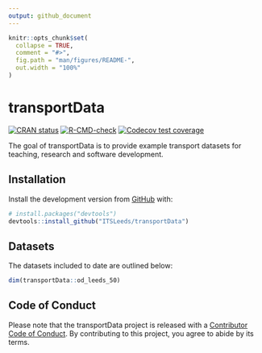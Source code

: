 ```yaml
---
output: github_document
---
```


<!-- README.md is generated from README.Rmd. Please edit that file -->

```r
knitr::opts_chunk$set(
  collapse = TRUE,
  comment = "#>",
  fig.path = "man/figures/README-",
  out.width = "100%"
)
```

# transportData

<!-- badges: start -->
<!-- [![Lifecycle: experimental](https://img.shields.io/badge/lifecycle-experimental-orange.svg)](https://www.tidyverse.org/lifecycle/#experimental) -->
[![CRAN status](https://www.r-pkg.org/badges/version/transportData)](https://CRAN.R-project.org/package=transportData)
[![R-CMD-check](https://github.com/ITSLeeds/transportData/workflows/R-CMD-check/badge.svg)](https://github.com/ITSLeeds/transportData/actions)
[![Codecov test coverage](https://codecov.io/gh/ITSLeeds/transportData/branch/master/graph/badge.svg)](https://codecov.io/gh/ITSLeeds/transportData?branch=master)
<!-- badges: end -->

The goal of transportData is to provide example transport datasets for teaching, research and software development.

## Installation

<!-- You can install the released version of transportData from [CRAN](https://CRAN.R-project.org) with: -->

<!-- ``` r -->
<!-- install.packages("transportData") -->
<!-- ``` -->

Install the development version from [GitHub](https://github.com/) with:

``` r
# install.packages("devtools")
devtools::install_github("ITSLeeds/transportData")
```  

## Datasets

The datasets included to date are outlined below:

```r
dim(transportData::od_leeds_50)
```

## Code of Conduct
  
Please note that the transportData project is released with a [Contributor Code of Conduct](https://contributor-covenant.org/version/2/0/CODE_OF_CONDUCT.html). By contributing to this project, you agree to abide by its terms.
